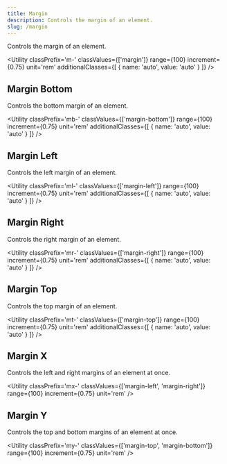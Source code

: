```yaml
---
title: Margin
description: Controls the margin of an element.
slug: /margin
---
```



Controls the margin of an element.

<Utility 
  classPrefix='m-' 
  classValues={['margin']}
  range={100} 
  increment={0.75} 
  unit='rem' 
  additionalClasses={[
    { name: 'auto', value: 'auto' }
  ]} 
/>

## Margin Bottom

Controls the bottom margin of an element.

<Utility 
  classPrefix='mb-' 
  classValues={['margin-bottom']} 
  range={100} 
  increment={0.75} 
  unit='rem' 
  additionalClasses={[
    { name: 'auto', value: 'auto' }
  ]} 
/>

## Margin Left

Controls the left margin of an element.

<Utility 
  classPrefix='ml-' 
  classValues={['margin-left']} 
  range={100} 
  increment={0.75} 
  unit='rem' 
  additionalClasses={[
    { name: 'auto', value: 'auto' }
  ]} 
/>

## Margin Right

Controls the right margin of an element.

<Utility 
  classPrefix='mr-' 
  classValues={['margin-right']} 
  range={100} 
  increment={0.75} 
  unit='rem' 
  additionalClasses={[
    { name: 'auto', value: 'auto' }
  ]} 
/>

## Margin Top

Controls the top margin of an element.

<Utility 
  classPrefix='mt-' 
  classValues={['margin-top']} 
  range={100} 
  increment={0.75} 
  unit='rem' 
  additionalClasses={[
    { name: 'auto', value: 'auto' }
  ]} 
/>

## Margin X

Controls the left and right margins of an element at once.

<Utility 
  classPrefix='mx-' 
  classValues={['margin-left', 'margin-right']}
  range={100} 
  increment={0.75} 
  unit='rem'
/>

## Margin Y

Controls the top and bottom margins of an element at once.

<Utility 
  classPrefix='my-' 
  classValues={['margin-top', 'margin-bottom']} 
  range={100} 
  increment={0.75} 
  unit='rem'
/>